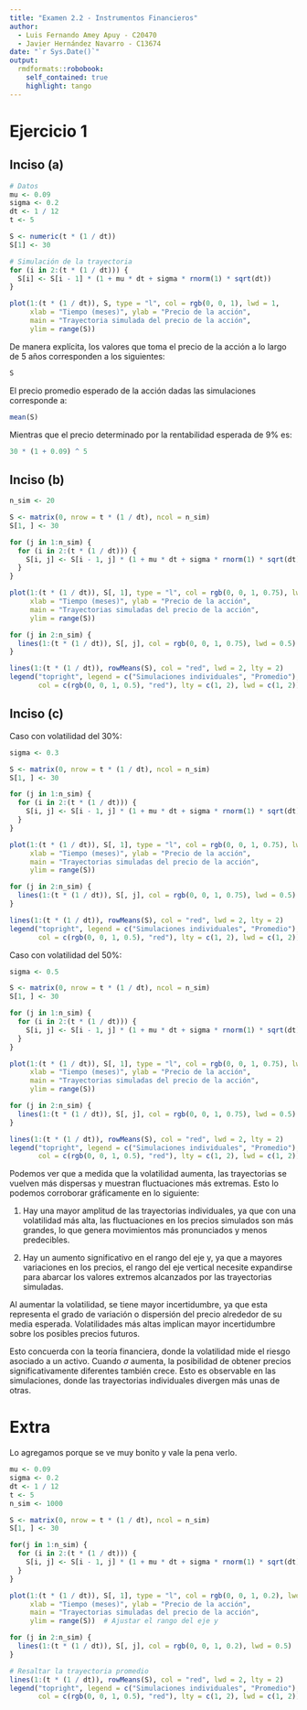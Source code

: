 ```yaml
---
title: "Examen 2.2 - Instrumentos Financieros"
author: 
  - Luis Fernando Amey Apuy - C20470
  - Javier Hernández Navarro - C13674
date: "`r Sys.Date()`"
output:
  rmdformats::robobook:
    self_contained: true
    highlight: tango
---
```


# Ejercicio 1

## Inciso (a)

```r
# Datos
mu <- 0.09
sigma <- 0.2
dt <- 1 / 12
t <- 5

S <- numeric(t * (1 / dt))
S[1] <- 30

# Simulación de la trayectoria
for (i in 2:(t * (1 / dt))) {
  S[i] <- S[i - 1] * (1 + mu * dt + sigma * rnorm(1) * sqrt(dt))
}

plot(1:(t * (1 / dt)), S, type = "l", col = rgb(0, 0, 1), lwd = 1,
     xlab = "Tiempo (meses)", ylab = "Precio de la acción",
     main = "Trayectoria simulada del precio de la acción",
     ylim = range(S))
```

De manera explícita, los valores que toma el precio de la acción a lo largo de 5 años corresponden a los siguientes:

```r
S
```

El precio promedio esperado de la acción dadas las simulaciones corresponde a:

```r
mean(S)
```

Mientras que el precio determinado por la rentabilidad esperada de 9\% es:

```r
30 * (1 + 0.09) ^ 5
```

## Inciso (b)

```r
n_sim <- 20

S <- matrix(0, nrow = t * (1 / dt), ncol = n_sim)
S[1, ] <- 30

for (j in 1:n_sim) {
  for (i in 2:(t * (1 / dt))) {
    S[i, j] <- S[i - 1, j] * (1 + mu * dt + sigma * rnorm(1) * sqrt(dt))
  }
}

plot(1:(t * (1 / dt)), S[, 1], type = "l", col = rgb(0, 0, 1, 0.75), lwd = 0.5,
     xlab = "Tiempo (meses)", ylab = "Precio de la acción",
     main = "Trayectorias simuladas del precio de la acción",
     ylim = range(S))

for (j in 2:n_sim) {
  lines(1:(t * (1 / dt)), S[, j], col = rgb(0, 0, 1, 0.75), lwd = 0.5)
}

lines(1:(t * (1 / dt)), rowMeans(S), col = "red", lwd = 2, lty = 2)
legend("topright", legend = c("Simulaciones individuales", "Promedio"),
       col = c(rgb(0, 0, 1, 0.5), "red"), lty = c(1, 2), lwd = c(1, 2))
```

## Inciso (c)

Caso con volatilidad del 30\%:

```r
sigma <- 0.3

S <- matrix(0, nrow = t * (1 / dt), ncol = n_sim)
S[1, ] <- 30

for (j in 1:n_sim) {
  for (i in 2:(t * (1 / dt))) {
    S[i, j] <- S[i - 1, j] * (1 + mu * dt + sigma * rnorm(1) * sqrt(dt))
  }
}

plot(1:(t * (1 / dt)), S[, 1], type = "l", col = rgb(0, 0, 1, 0.75), lwd = 0.5,
     xlab = "Tiempo (meses)", ylab = "Precio de la acción",
     main = "Trayectorias simuladas del precio de la acción",
     ylim = range(S))

for (j in 2:n_sim) {
  lines(1:(t * (1 / dt)), S[, j], col = rgb(0, 0, 1, 0.75), lwd = 0.5)
}

lines(1:(t * (1 / dt)), rowMeans(S), col = "red", lwd = 2, lty = 2)
legend("topright", legend = c("Simulaciones individuales", "Promedio"),
       col = c(rgb(0, 0, 1, 0.5), "red"), lty = c(1, 2), lwd = c(1, 2))
```

Caso con volatilidad del 50\%:

```r
sigma <- 0.5

S <- matrix(0, nrow = t * (1 / dt), ncol = n_sim)
S[1, ] <- 30

for (j in 1:n_sim) {
  for (i in 2:(t * (1 / dt))) {
    S[i, j] <- S[i - 1, j] * (1 + mu * dt + sigma * rnorm(1) * sqrt(dt))
  }
}

plot(1:(t * (1 / dt)), S[, 1], type = "l", col = rgb(0, 0, 1, 0.75), lwd = 0.5,
     xlab = "Tiempo (meses)", ylab = "Precio de la acción",
     main = "Trayectorias simuladas del precio de la acción",
     ylim = range(S))

for (j in 2:n_sim) {
  lines(1:(t * (1 / dt)), S[, j], col = rgb(0, 0, 1, 0.75), lwd = 0.5)
}

lines(1:(t * (1 / dt)), rowMeans(S), col = "red", lwd = 2, lty = 2)
legend("topright", legend = c("Simulaciones individuales", "Promedio"),
       col = c(rgb(0, 0, 1, 0.5), "red"), lty = c(1, 2), lwd = c(1, 2))
```

Podemos ver que a medida que la volatilidad aumenta, las trayectorias se vuelven más dispersas y muestran fluctuaciones más extremas. Esto lo podemos corroborar gráficamente en lo siguiente:

1. Hay una mayor amplitud de las trayectorias individuales, ya que con una volatilidad más alta, las fluctuaciones en los precios simulados son más grandes, lo que genera movimientos más pronunciados y menos predecibles.

2. Hay un aumento significativo en el rango del eje y, ya que a mayores variaciones en los precios, el rango del eje vertical necesite expandirse para abarcar los valores extremos alcanzados por las trayectorias simuladas.

Al aumentar la volatilidad, se tiene mayor incertidumbre, ya que esta representa el grado de variación o dispersión del precio alrededor de su media esperada. Volatilidades más altas implican mayor incertidumbre sobre los posibles precios futuros.

Esto concuerda con la teoría financiera, donde la volatilidad mide el riesgo asociado a un activo. Cuando 
$\sigma$ aumenta, la posibilidad de obtener precios significativamente diferentes también crece. Esto es observable en las simulaciones, donde las trayectorias individuales divergen más unas de otras.

# Extra

Lo agregamos porque se ve muy bonito y vale la pena verlo.

```r
mu <- 0.09
sigma <- 0.2
dt <- 1 / 12
t <- 5
n_sim <- 1000

S <- matrix(0, nrow = t * (1 / dt), ncol = n_sim)
S[1, ] <- 30

for(j in 1:n_sim) {
  for (i in 2:(t * (1 / dt))) {
    S[i, j] <- S[i - 1, j] * (1 + mu * dt + sigma * rnorm(1) * sqrt(dt))
  }
}

plot(1:(t * (1 / dt)), S[, 1], type = "l", col = rgb(0, 0, 1, 0.2), lwd = 0.5,
     xlab = "Tiempo (meses)", ylab = "Precio de la acción",
     main = "Trayectorias simuladas del precio de la acción",
     ylim = range(S))  # Ajustar el rango del eje y

for (j in 2:n_sim) {
  lines(1:(t * (1 / dt)), S[, j], col = rgb(0, 0, 1, 0.2), lwd = 0.5)
}

# Resaltar la trayectoria promedio
lines(1:(t * (1 / dt)), rowMeans(S), col = "red", lwd = 2, lty = 2)
legend("topright", legend = c("Simulaciones individuales", "Promedio"),
       col = c(rgb(0, 0, 1, 0.5), "red"), lty = c(1, 2), lwd = c(1, 2))
```

